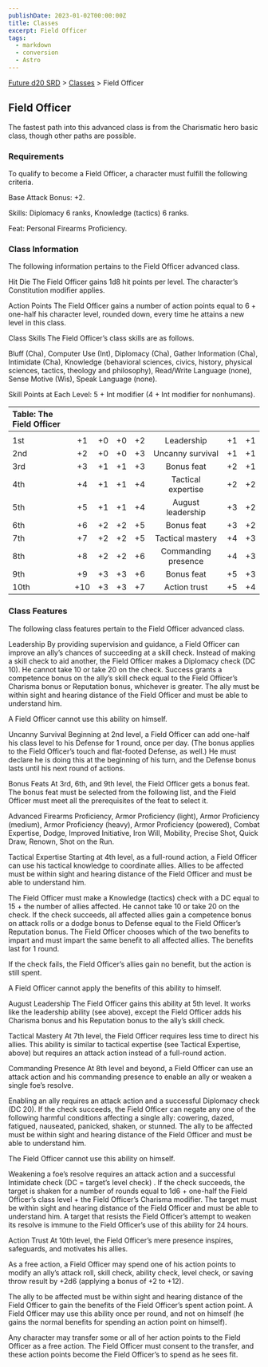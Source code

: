 ```yaml
---
publishDate: 2023-01-02T00:00:00Z
title: Classes
excerpt: Field Officer
tags:
  - markdown
  - conversion
  - Astro
---
```






[Future d20 SRD](/#futureD20) > [Classes](future-d20-srd-classes-index) > Field Officer




## Field Officer


The fastest path into this advanced class is from the Charismatic hero basic class, though other paths are possible.


### Requirements


To qualify to become a Field Officer, a character must fulfill the following criteria.


Base Attack Bonus: +2.


Skills: Diplomacy 6 ranks, Knowledge (tactics) 6 ranks.


Feat: Personal Firearms Proficiency.


### Class Information


The following information pertains to the Field Officer advanced class.


Hit Die
The Field Officer gains 1d8 hit points per level. The character’s Constitution modifier applies.


Action Points
The Field Officer gains a number of action points equal to 6 + one-half his character level, rounded down, every time he attains a new level in this class.


Class Skills
The Field Officer’s class skills are as follows.


Bluff (Cha), Computer Use (Int), Diplomacy (Cha), Gather Information (Cha), Intimidate (Cha), Knowledge (behavioral sciences, civics, history, physical sciences, tactics, theology and philosophy), Read/Write Language (none), Sense Motive (Wis), Speak Language (none).


Skill Points at Each Level: 5 + Int modifier (4 + Int modifier for nonhumans).


| Table: The Field Officer |  |  |  |  |  |  |  |
| :-------------------------- | :--: | :--: | :--: | :--: | :--: | :--: | --: |
|  |  |  |  |  |  |  |  |
| 1st | +1 | +0 | +0 | +2 | Leadership | +1 | +1 |
| 2nd | +2 | +0 | +0 | +3 | Uncanny survival | +1 | +1 |
| 3rd | +3 | +1 | +1 | +3 | Bonus feat | +2 | +1 |
| 4th | +4 | +1 | +1 | +4 | Tactical expertise | +2 | +2 |
| 5th | +5 | +1 | +1 | +4 | August leadership | +3 | +2 |
| 6th | +6 | +2 | +2 | +5 | Bonus feat | +3 | +2 |
| 7th | +7 | +2 | +2 | +5 | Tactical mastery | +4 | +3 |
| 8th | +8 | +2 | +2 | +6 | Commanding presence | +4 | +3 |
| 9th | +9 | +3 | +3 | +6 | Bonus feat | +5 | +3 |
| 10th | +10 | +3 | +3 | +7 | Action trust | +5 | +4 |



### Class Features


The following class features pertain to the Field Officer advanced class.


Leadership
By providing supervision and guidance, a Field Officer can improve an ally’s chances of succeeding at a skill check. Instead of making a skill check to aid another, the Field Officer makes a Diplomacy check (DC 10). He cannot take 10 or take 20 on the check. Success grants a competence bonus on the ally’s skill check equal to the Field Officer’s Charisma bonus or Reputation bonus, whichever is greater. The ally must be within sight and hearing distance of the Field Officer and must be able to understand him.


A Field Officer cannot use this ability on himself.


Uncanny Survival
Beginning at 2nd level, a Field Officer can add one-half his class level to his Defense for 1 round, once per day. (The bonus applies to the Field Officer’s touch and flat-footed Defense, as well.) He must declare he is doing this at the beginning of his turn, and the Defense bonus lasts until his next round of actions.


Bonus Feats
At 3rd, 6th, and 9th level, the Field Officer gets a bonus feat. The bonus feat must be selected from the following list, and the Field Officer must meet all the prerequisites of the feat to select it.


Advanced Firearms Proficiency, Armor Proficiency (light), Armor Proficiency (medium), Armor Proficiency (heavy), Armor Proficiency (powered), Combat Expertise, Dodge, Improved Initiative, Iron Will, Mobility, Precise Shot, Quick Draw, Renown, Shot on the Run.


Tactical Expertise
Starting at 4th level, as a full-round action, a Field Officer can use his tactical knowledge to coordinate allies. Allies to be affected must be within sight and hearing distance of the Field Officer and must be able to understand him.


The Field Officer must make a Knowledge (tactics) check with a DC equal to 15 + the number of allies affected. He cannot take 10 or take 20 on the check. If the check succeeds, all affected allies gain a competence bonus on attack rolls or a dodge bonus to Defense equal to the Field Officer’s Reputation bonus. The Field Officer chooses which of the two benefits to impart and must impart the same benefit to all affected allies. The benefits last for 1 round.


If the check fails, the Field Officer’s allies gain no benefit, but the action is still spent.


A Field Officer cannot apply the benefits of this ability to himself.


August Leadership
The Field Officer gains this ability at 5th level. It works like the leadership ability (see above), except the Field Officer adds his Charisma bonus and his Reputation bonus to the ally’s skill check.


Tactical Mastery
At 7th level, the Field Officer requires less time to direct his allies. This ability is similar to tactical expertise (see Tactical Expertise, above) but requires an attack action instead of a full-round action.


Commanding Presence
At 8th level and beyond, a Field Officer can use an attack action and his commanding presence to enable an ally or weaken a single foe’s resolve.


Enabling an ally requires an attack action and a successful Diplomacy check (DC 20). If the check succeeds, the Field Officer can negate any one of the following harmful conditions affecting a single ally: cowering, dazed, fatigued, nauseated, panicked, shaken, or stunned. The ally to be affected must be within sight and hearing distance of the Field Officer and must be able to understand him.


The Field Officer cannot use this ability on himself.


Weakening a foe’s resolve requires an attack action and a successful Intimidate check (DC = target’s level check) . If the check succeeds, the target is shaken for a number of rounds equal to 1d6 + one-half the Field Officer’s class level + the Field Officer’s Charisma modifier. The target must be within sight and hearing distance of the Field Officer and must be able to understand him. A target that resists the Field Officer’s attempt to weaken its resolve is immune to the Field Officer’s use of this ability for 24 hours.


Action Trust
At 10th level, the Field Officer’s mere presence inspires, safeguards, and motivates his allies.


As a free action, a Field Officer may spend one of his action points to modify an ally’s attack roll, skill check, ability check, level check, or saving throw result by +2d6 (applying a bonus of +2 to +12).


The ally to be affected must be within sight and hearing distance of the Field Officer to gain the benefits of the Field Officer’s spent action point. A Field Officer may use this ability once per round, and not on himself (he gains the normal benefits for spending an action point on himself).


Any character may transfer some or all of her action points to the Field Officer as a free action. The Field Officer must consent to the transfer, and these action points become the Field Officer’s to spend as he sees fit.



